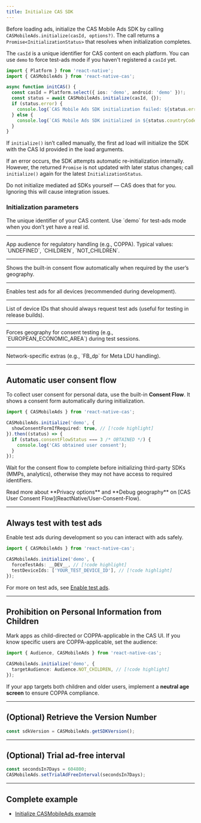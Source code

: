 ```yaml
---
title: Initialize CAS SDK
---
```

Before loading ads, initialize the CAS Mobile Ads SDK by calling `CASMobileAds.initialize(casId, options?)`. The call returns a `Promise<InitializationStatus>` that resolves when initialization completes.

The `casId` is a unique identifier for CAS content on each platform. You can use `demo` to force test-ads mode if you haven't registered a `casId` yet.

```ts
import { Platform } from 'react-native';
import { CASMobileAds } from 'react-native-cas';

async function initCAS() {
  const casId = Platform.select({ ios: 'demo', android: 'demo' })!;
  const status = await CASMobileAds.initialize(casId, {});
  if (status.error) {
    console.log(`CAS Mobile Ads SDK initialization failed: ${status.error}`);
  } else {
    console.log(`CAS Mobile Ads SDK initialized in ${status.countryCode} country`);
  }
}
```

If `initialize()` isn’t called manually, the first ad load will initialize the SDK with the CAS Id provided in the load arguments.

If an error occurs, the SDK attempts automatic re-initialization internally. However, the returned `Promise` is not updated with later status changes; call `initialize()` again for the latest `InitializationStatus`.

<Error>
Do not initialize mediated ad SDKs yourself — CAS does that for you.  
Ignoring this will cause integration issues.
</Error>

### Initialization parameters
<Property name="casId" type="string" required>
  The unique identifier of your CAS content. Use `demo` for test-ads mode when you don’t yet have a real id.
</Property>

---

<Property name="targetAudience" type="Audience" optional>
  App audience for regulatory handling (e.g., COPPA). Typical values: `UNDEFINED`, `CHILDREN`, `NOT_CHILDREN`.
</Property>

---

<Property name="showConsentFormIfRequired" type="boolean" optional>
  Shows the built-in consent flow automatically when required by the user’s geography.
</Property>

---

<Property name="forceTestAds" type="boolean" optional>
  Enables test ads for all devices (recommended during development).
</Property>

---

<Property name="testDeviceIds" type="string[]" optional>
  List of device IDs that should always request test ads (useful for testing in release builds).
</Property>

---

<Property name="debugGeography" type="PrivacyGeography" optional>
  Forces geography for consent testing (e.g., `EUROPEAN_ECONOMIC_AREA`) during test sessions.
</Property>

---

<Property name="mediationExtras" type="{ [key: string]: string }" optional>
  Network-specific extras (e.g., `FB_dp` for Meta LDU handling).
</Property>

---

## Automatic user consent flow
To collect user consent for personal data, use the built-in **Consent Flow**. It shows a consent form automatically during initialization.

```ts
import { CASMobileAds } from 'react-native-cas';

CASMobileAds.initialize('demo', {
  showConsentFormIfRequired: true, // [!code highlight]
}).then((status) => {
  if (status.consentFlowStatus === 3 /* OBTAINED */) {
    console.log('CAS obtained user consent');
  }
});
```

Wait for the consent flow to complete before initializing third-party SDKs (MMPs, analytics), otherwise they may not have access to required identifiers.

<Info>
Read more about **Privacy options** and **Debug geography** on  
[CAS User Consent Flow](ReactNative/User-Consent-Flow).
</Info>

---

## Always test with test ads
Enable test ads during development so you can interact with ads safely.

```ts
import { CASMobileAds } from 'react-native-cas';

CASMobileAds.initialize('demo', {
  forceTestAds: __DEV__, // [!code highlight]
  testDeviceIds: ['YOUR_TEST_DEVICE_ID'], // [!code highlight]
});
```

For more on test ads, see [Enable test ads](ReactNative/Enabling-test-ads).

---

## Prohibition on Personal Information from Children
Mark apps as child-directed or COPPA-applicable in the CAS UI. If you know specific users are COPPA-applicable, set the audience:

```ts
import { Audience, CASMobileAds } from 'react-native-cas';

CASMobileAds.initialize('demo', {
  targetAudience: Audience.NOT_CHILDREN, // [!code highlight]
});
```

If your app targets both children and older users, implement a **neutral age screen** to ensure COPPA compliance.

---

## (Optional) Retrieve the Version Number
```ts
const sdkVersion = CASMobileAds.getSDKVersion();
```

---

## (Optional) Trial ad-free interval
```ts
const secondsIn7Days = 604800;
CASMobileAds.setTrialAdFreeInterval(secondsIn7Days);
```

---

## Complete example
- [Initialize CASMobileAds example]()
